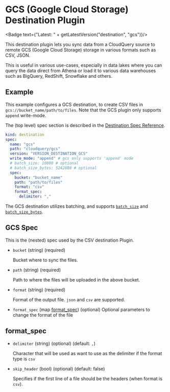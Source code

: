 # GCS (Google Cloud Storage) Destination Plugin


<Badge text={"Latest: " + getLatestVersion("destination", "gcs")}/>

This destination plugin lets you sync data from a CloudQuery source to remote GCS (Google Cloud Storage) storage in various formats such as CSV, JSON.

This is useful in various use-cases, especially in data lakes where you can query the data direct from Athena or load it to various data warehouses such as BigQuery, RedShift, Snowflake and others.

## Example

This example configures a GCS destination, to create CSV files in `gcs://bucket_name/path/to/files`. Note that the GCS plugin only supports `append` write-mode.

The (top level) spec section is described in the [Destination Spec Reference](/docs/reference/destination-spec).

```yaml
kind: destination
spec:
  name: "gcs"
  path: "cloudquery/gcs"
  version: "VERSION_DESTINATION_GCS"
  write_mode: "append" # gcs only supports 'append' mode
  # batch_size: 10000 # optional
  # batch_size_bytes: 5242880 # optional
  spec:
    bucket: "bucket_name"
    path: "path/to/files"
    format: "csv"
    format_spec:
      delimiter: ","
```

The GCS destination utilizes batching, and supports [`batch_size`](/docs/reference/destination-spec#batch_size) and [`batch_size_bytes`](/docs/reference/destination-spec#batch_size_bytes).

## GCS Spec

This is the (nested) spec used by the CSV destination Plugin.

- `bucket` (string) (required)

  Bucket where to sync the files.

- `path` (string) (required)

  Path to where the files will be uploaded in the above bucket.

- `format` (string) (required)

  Format of the output file. `json` and `csv` are supported.

- `format_spec` (map [format_spec](#format_spec)) (optional)
  Optional parameters to change the format of the file

## format_spec

- `delimiter` (string) (optional) (default: `,`)

  Character that will be used as want to use as the delimiter if the format type is `csv`

- `skip_header` (bool) (optional) (default: false)

  Specifies if the first line of a file should be the headers (when format is `csv`).
